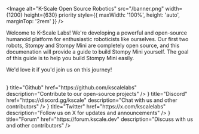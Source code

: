 
<Image
  alt="K-Scale Open Source Robotics"
  src="/banner.png"
  width={1200}
  height={630}
  priority
  style={{ maxWidth: '100%', height: 'auto', marginTop: '2rem'  }}
/>

Welcome to K-Scale Labs! We're developing a powerful and open-source humanoid platform for enthusiastic roboticists like ourselves.
Our first two robots, Stompy and Stompy Mini are completely open source, and this documenation will provide a guide to build Stompy Mini yourself.
The goal of this guide is to help you build Stompy Mini easily.

We'd love it if you'd join us on this journey!

<br />

<Cards>
  <Card
    icon={<FaGithub />}
    title="Github"
    href="https://github.com/kscalelabs"
    description="Contribute to our open-source projects"
  />
  <Card
    icon={<FaDiscord />}
    title="Discord"
    href="https://discord.gg/kscale"
    description="Chat with us and other contributors"
  />
  <Card
    icon={<FaTwitter />}
    title="Twitter"
    href="https://x.com/kscalelabs"
    description="Follow us on X for updates and announcements"
  />
  <Card
    icon={<FaDiscourse />}
    title="Forum"
    href="https://forum.kscale.dev"
    description="Discuss with us and other contributors"
  />
</Cards>

